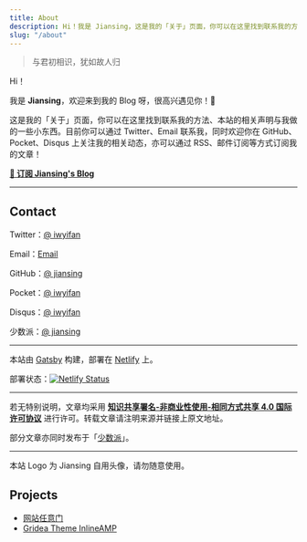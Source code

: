 ```yaml
---
title: About
description: Hi！我是 Jiansing，这是我的「关于」页面，你可以在这里找到联系我的方法、本站的相关声明与我做的一些小东西。目前你可以通过 Twitter、Email 联系我，同时欢迎你在 GitHub、Pocket、Disqus 上关注我的相关动态，亦可以通过 RSS、邮件订阅等方式订阅我的文章！
slug: "/about"
---
```


> 与君初相识，犹如故人归

Hi！

我是 **Jiansing**，欢迎来到我的 Blog 呀，很高兴遇见你！🤝

这是我的「关于」页面，你可以在这里找到联系我的方法、本站的相关声明与我做的一些小东西。目前你可以通过 Twitter、Email 联系我，同时欢迎你在 GitHub、Pocket、Disqus 上关注我的相关动态，亦可以通过 RSS、邮件订阅等方式订阅我的文章！

[**💌 订阅 Jiansing's Blog**](https://go.ofo.moe/subscription)

------



## Contact

Twitter：[@ iwyifan](https://twitter.com/iwyifan)

Email：<a href="javascript:location='mailto:\u0069\u0040\u006f\u0066\u006f\u002e\u006d\u006f\u0065';void 0">Email</a>

GitHub：[@ jiansing](https://github.com/jiansing)

Pocket：[@ iwyifan](http://getpocket.com/@iwyifan)

Disqus：[@ iwyifan](https://disqus.com/iwyifan)

少数派：[@ jiansing](https://sspai.com/u/jiansing/)

------

本站由 [Gatsby](https://www.gatsbyjs.org/) 构建，部署在 [Netlify](https://www.netlify.com/) 上。

部署状态：[![Netlify Status](https://api.netlify.com/api/v1/badges/9d70da6e-100a-412a-9807-93daa0aa08de/deploy-status)](https://app.netlify.com/sites/ohblog/deploys)

------

若无特别说明，文章均采用 [**知识共享署名-非商业性使用-相同方式共享 4.0 国际许可协议**](https://creativecommons.org/licenses/by-nc-sa/4.0/) 进行许可。转载文章请注明来源并链接上原文地址。

部分文章亦同时发布于「[少数派](https://sspai.com/u/jiansing/)」。

------

本站 Logo 为 Jiansing 自用头像，请勿随意使用。



## Projects

- [网站任意门](https://gate.ofo.moe/)
- [Gridea Theme InlineAMP](https://github.com/jiansing/gridea-theme-inlineamp)

